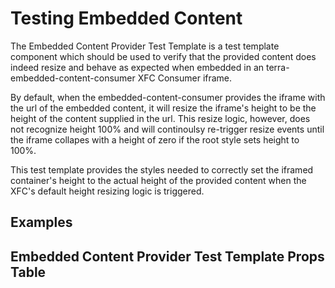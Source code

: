 


<Badge />

# Testing Embedded Content

The Embedded Content Provider Test Template is a test template component which should be used to verify that the provided content does indeed resize and behave as expected when embedded in an terra-embedded-content-consumer XFC Consumer iframe.

By default, when the embedded-content-consumer provides the iframe with the url of the embedded content, it will resize the iframe's height to be the height of the content supplied in the url. This resize logic, however, does not recognize height 100% and will continoulsy re-trigger resize events until the iframe collapes with a height of zero if the root style sets height to 100%.

This test template provides the styles needed to correctly set the iframed container's height to the actual height of the provided content when the XFC's default height resizing logic is triggered.

## Examples

<BasicProvider title='Provider for the Basic Consumer Example' />
<DataStatusProvider title='Provider Content for the Lifecycle Statuses Consumer Example' />
<CustomEventProvider title='Provider Content for the Custom Event Consumer Example' />
<CustomEventsProvider title='Provider Content for the Seamless Communication Consumer Example' />

## Embedded Content Provider Test Template Props Table
<EmbeddedContentProviderTestTemplate />
